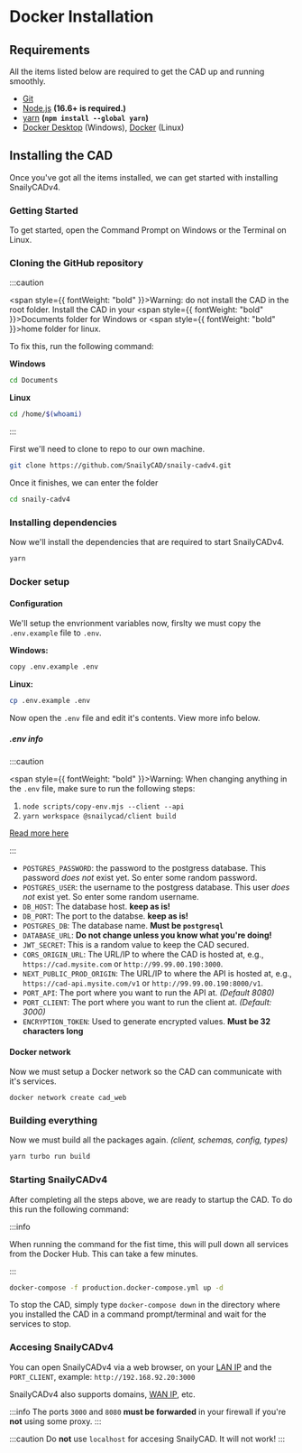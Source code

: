 # Docker Installation

## Requirements

All the items listed below are required to get the CAD up and running smoothly.

- [Git](https://git-scm.com/downloads)
- [Node.js](https://nodejs.org) **(16.6+ is required.)**
- [yarn](https://npmjs.com/package/yarn) **(`npm install --global yarn`)**
- [Docker Desktop](https://docker.com/get-started) (Windows), [Docker](https://docker.com/get-started) (Linux)

## Installing the CAD

Once you've got all the items installed, we can get started with installing SnailyCADv4.

### Getting Started

To get started, open the Command Prompt on Windows or the Terminal on Linux.

### Cloning the GitHub repository

:::caution

<span style={{ fontWeight: "bold" }}>Warning:</span> do not install the CAD in the root folder. Install
the CAD in your <span style={{ fontWeight: "bold" }}>Documents</span>
folder for Windows or <span style={{ fontWeight: "bold" }}>home</span> folder for linux.

To fix this, run the following command:

**Windows**

```bash
cd Documents
```

**Linux**

```bash
cd /home/$(whoami)
```

:::

First we'll need to clone to repo to our own machine.

```bash
git clone https://github.com/SnailyCAD/snaily-cadv4.git
```

Once it finishes, we can enter the folder

```bash
cd snaily-cadv4
```

### Installing dependencies

Now we'll install the dependencies that are required to start SnailyCADv4.

```bash
yarn
```

### Docker setup

#### Configuration

We'll setup the envrionment variables now, firslty we must copy the `.env.example` file to `.env`.

**Windows:**

```bash
copy .env.example .env
```

**Linux:**

```bash
cp .env.example .env
```

Now open the `.env` file and edit it's contents. View more info below.

##### .env info

:::caution

<span style={{ fontWeight: "bold" }}>Warning:</span> When changing anything in the `.env` file, make
sure to run the following steps:

1. `node scripts/copy-env.mjs --client --api`
2. `yarn workspace @snailycad/client build`

[Read more here](/docs/guides/how-to-properly-update-env)

:::

- `POSTGRES_PASSWORD`: the password to the postgress database. This password _does not_ exist yet. So enter some random password.
- `POSTGRES_USER`: the username to the postgress database. This user _does not_ exist yet. So enter some random username.
- `DB_HOST`: The database host. **keep as is!**
- `DB_PORT`: The port to the databse. **keep as is!**
- `POSTGRES_DB`: The database name. **Must be `postgresql`**
- `DATABASE_URL`: **Do not change unless you know what you're doing!**
- `JWT_SECRET`: This is a random value to keep the CAD secured.
- `CORS_ORIGIN_URL`: The URL/IP to where the CAD is hosted at, e.g., `https://cad.mysite.com` or `http://99.99.00.190:3000`.
- `NEXT_PUBLIC_PROD_ORIGIN`: The URL/IP to where the API is hosted at, e.g., `https://cad-api.mysite.com/v1` or `http://99.99.00.190:8000/v1`.
- `PORT_API`: The port where you want to run the API at. _(Default 8080)_
- `PORT_CLIENT`: The port where you want to run the client at. _(Default: 3000)_
- `ENCRYPTION_TOKEN`: Used to generate encrypted values. **Must be 32 characters long**

#### Docker network

Now we must setup a Docker network so the CAD can communicate with it's services.

```
docker network create cad_web
```

### Building everything

Now we must build all the packages again. _(client, schemas, config, types)_

```bash
yarn turbo run build
```

### Starting SnailyCADv4

After completing all the steps above, we are ready to startup the CAD. To do this run the following command:

:::info

When running the command for the fist time, this will
pull down all services from the Docker Hub. This can take a few minutes.

:::

```bash
docker-compose -f production.docker-compose.yml up -d
```

To stop the CAD, simply type `docker-compose down` in the directory where you installed the CAD in a command prompt/terminal and wait for the services to stop.

### Accesing SnailyCADv4

You can open SnailyCADv4 via a web browser, on your [LAN IP](https://en.wikipedia.org/wiki/Local_area_network) and the `PORT_CLIENT`, example: `http://192.168.92.20:3000`

SnailyCADv4 also supports domains, [WAN IP](https://en.wikipedia.org/wiki/Wide_area_network), etc.

:::info
The ports `3000` and `8080` **must be forwarded** in your firewall if you're **not** using some proxy.
:::

:::caution
Do **not** use `localhost` for accesing SnailyCAD. It will not work!
:::
